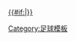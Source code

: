 [[2010/11賽季歐洲冠軍聯賽#外圍賽第二圈|{{#if:{{{dc|}}}|{{nowrap| -{zh:歐聯;zh-hans:欧冠;zh-hant:歐聯;zh-cn:欧冠;}-2010/11賽季}}}} {{nowrap|外圍賽第二-{zh:圈;zh-hans:轮;zh-hant:圈;zh-cn:轮;}-}}]]<!--
--><noinclude>[[Category:足球模板]]</noinclude>